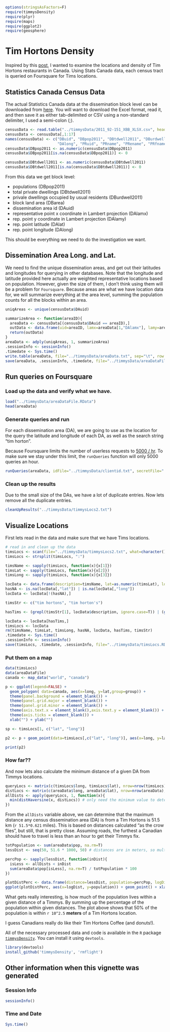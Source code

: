 <!--
%\VignetteEngine{knitr}
%\VignetteIndexEntry{Tim Horton's Density in Canada}
-->

```r
options(stringsAsFactors=F)
require(timmysDensity)
require(plyr)
require(maps)
require(ggplot2)
require(geosphere)
```


# Tim Hortons Density

Inspired by this [post](http://www.ifweassume.com/2012/10/the-united-states-of-starbucks.html), I wanted to examine the locations and density of Tim Hortons restaurants in Canada. Using Stats Canada data, each census tract is queried on Foursquare for Tims locations.

## Statistics Canada Census Data

The actual Statistics Canada data at the dissemination block level can be downloaded from [here](http://www.data.gc.ca/default.asp?lang=En&n=5175A6F0-1&xsl=datacataloguerecord&metaxsl=datacataloguerecord&formid=C87D5FDD-00E6-41A0-B5BA-E8E41B521ED0). You will want to download the Excel format, read it, and then save it as either tab-delimited or CSV using a non-standard delimiter, I used a semi-colon (;).

```r
censusData <- read.table("../timmysData/2011_92-151_XBB_XLSX.csv", header=F, sep=";", quote="")
censusData <- censusData[,1:17]
names(censusData) <- c("DBuid", "DBpop2011", "DBtdwell2011", "DBurdwell2011", "DBarea", "DB_ir2011", "DAuid", "DAlamx", "DAlamy", "DAlat",
                       "DAlong", "PRuid", "PRname", "PRename", "PRfname", "PReabbr", "PRfabbr")
censusData$DBpop2011 <- as.numeric(censusData$DBpop2011)
censusData$DBpop2011[is.na(censusData$DBpop2011)] <- 0

censusData$DBtdwell2011 <- as.numeric(censusData$DBtdwell2011)
censusData$DBtdwell2011[is.na(censusData$DBtdwell2011)] <- 0
```

From this data we get block level:

  * populations (DBpop2011)
  * total private dwellings (DBtdwell2011)
  * privale dwellings occupied by usual residents (DBurdwell2011)
  * block land area (DBarea)
  * dissemination area id (DAuid)
  * representative point x coordinate in Lambert projection (DAlamx)
  * rep. point y coordinate in Lambert projection (DAlamy)
  * rep. point latitude (DAlat)
  * rep. point longitude (DAlong)
  
This should be everything we need to do the investigation we want.

## Dissemination Area Long. and Lat.

We need to find the unique dissemination areas, and get out their latitudes and longitudes for querying in other databases. Note that the longitude and latitude provided here actually are weighted representative locations based on population. However, given the size of them, I don't think using them will be a problem for `Foursquare`. Because areas are what we have location data for, we will summarize everything at the area level, summing the population counts for all the blocks within an area.

```r
uniqAreas <- unique(censusData$DAuid)

summarizeArea <- function(areaID){
  areaData <- censusData[(censusData$DAuid == areaID),]
  outData <- data.frame(uid=areaID, lamx=areaData[1,"DAlamx"], lamy=areaData[1,"DAlamy"], lat=areaData[1,"DAlat"], long=areaData[1,"DAlong"], pop=sum(areaData[,"DBpop2011"]), dwell=sum(areaData[,"DBtdwell2011"]), prov=areaData[1, "PRename"])
  return(outData)
}
areaData <- adply(uniqAreas, 1, summarizeArea)
.sessionInfo <- sessionInfo()
.timedate <- Sys.time()
write.table(areaData, file="../timmysData/areaData.txt", sep="\t", row.names=F, col.names=T)
save(areaData, .sessionInfo, .timedate, file="../timmysData/areaDataFile.RData", compress="xz")
```

## Run queries on Foursquare

### Load up the data and verify what we have.

```r
load("../timmysData/areaDataFile.RData")
head(areaData)
```


### Generate queries and run

For each dissemination area (DA), we are going to use as the location for the query the latitude and longitude of each DA, as well as the search string "tim horton". 

Because Foursquare limits the number of userless requests to [5000 / hr](https://developer.foursquare.com/overview/ratelimits). To make sure we stay under this limit, the `runQueries` function will only 5000 queries an hour.

```r
runQueries(areaData, idFile="../timmysData/clientid.txt", secretFile="../timmysData/clientsecret.txt", outFile="../timmysData/timmysLocs2.txt")
```


### Clean up the results

Due to the small size of the DAs, we have a lot of duplicate entries. Now lets remove all the duplicate entries.

```r
cleanUpResults("../timmysData/timmysLocs2.txt")
```


## Visualize Locations

First lets read in the data and make sure that we have Tims locations.

```r
# read in and clean up the data
timsLocs <- scan(file="../timmysData/timmysLocs2.txt", what=character(), sep="\n")
timsLocs <- strsplit(timsLocs, ":")

timsName <- sapply(timsLocs, function(x){x[1]})
timsLat <- sapply(timsLocs, function(x){x[2]})
timsLong <- sapply(timsLocs, function(x){x[3]})

locData <- data.frame(description=timsName, lat=as.numeric(timsLat), long=as.numeric(timsLong))
hasNA <- is.na(locData[,"lat"]) | is.na(locData[,"long"])
locData <- locData[!(hasNA),]

timsStr <- c("tim hortons", "tim horton's")

hasTims <- (grepl(timsStr[1], locData$description, ignore.case=T)) | (grepl(timsStr[2], locData$description, ignore.case=T))

locData <- locData[hasTims,]
timsLocs <- locData
rm(timsName, timsLat, timsLong, hasNA, locData, hasTims, timsStr)
.timedate <- Sys.time()
.sessionInfo <- sessionInfo()
save(timsLocs, .timedate, .sessionInfo, file="../timmysData/timsLocs.RData", compress="xz")
```

### Put them on a map

```r
data(timsLocs)
data(areaDataFile)
canada <- map_data("world", "canada")

p <- ggplot(legend=FALSE) +
  geom_polygon( data=canada, aes(x=long, y=lat,group=group)) +
  theme(panel.background = element_blank()) +
  theme(panel.grid.major = element_blank()) +
  theme(panel.grid.minor = element_blank()) +
  theme(axis.text.x = element_blank(),axis.text.y = element_blank()) +
  theme(axis.ticks = element_blank()) +
  xlab("") + ylab("")

sp <- timsLocs[1, c("lat", "long")]

p2 <- p + geom_point(data=timsLocs[,c("lat", "long")], aes(x=long, y=lat), colour="green", size=1, alpha=0.5)

print(p2)
```

### How far??

And now lets also calculate the minimum distance of a given DA from Timmys locations.

```r
queryLocs <- matrix(c(timsLocs$long, timsLocs$lat), nrow=nrow(timsLocs), ncol=2, byrow=F) # these are the tims locations
distLocs <- matrix(c(areaData$long, areaData$lat), nrow=nrow(areaData), ncol=2, byrow=F) # the census centers
allDists <- apply(queryLocs, 1, function(x){
  min(distHaversine(x, distLocs)) # only need the minimum value to determine 
})
```

From the `allDists` variable above, we can determine that the maximum distance any census dissemination area (DA) is from a Tim Hortons is 51.5 km (`r 51.5*0.621` miles). This is based on distances calculated "as the crow flies", but still, that is pretty close. Assuming roads, the furthest a Canadian should have to travel is less than an hour to get their Timmys fix. 

```r
totPopulation <- sum(areaData$pop, na.rm=T)
lessDist <- seq(50, 51.6 * 1000, 50) # distances are in meters, so multiply by 1000 to get reasonable km

percPop <- sapply(lessDist, function(inDist){
  isLess <- allDists < inDist
  sum(areaData$pop[isLess], na.rm=T) / totPopulation * 100
})

plotDistPerc <- data.frame(distance=lessDist, population=percPop, logDist=log10(lessDist))
ggplot(plotDistPerc, aes(x=logDist, y=population)) + geom_point() + xlab("Log10 Distance") + ylab("% Population")
```

What gets really interesting, is how much of the population lives within a given distance of a Timmys. By summing up the percentage of the population within given distances. The plot above shows that 50% of the population is within `r 10^2.5` **meters** of a Tim Hortons location. 

I guess Canadians really do like their Tim Hortons Coffee (and donuts!).

All of the necessary processed data and code is available in the `R` package [`timmysDensity`](https://github.com/rmflight/timmysDensity). You can install it using `devtools`.

```r
library(devtools)
install_github('timmysDensity', 'rmflight')
```

## Other information when this vignette was generated

### Session Info
```r
sessionInfo()
```

### Time and Date
```r
Sys.time()
```
